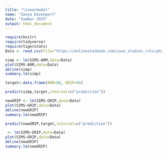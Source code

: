 ```yaml
---
title: "linearmodel"
name: "Zanya Davenport"
date: "Summer 2025"
output: html_document
---
```


```r
require(knitr)
require(tidyverse)
require(tigerstats)
Data <- read.csv(file="https://onlinestatbook.com/case_studies_rvls/physical_strength/data.txt", sep="", header=TRUE)
```

```r
simp <- lm(SIMS~ARM,data=Data)
plot(SIMS~ARM,data=Data)
abline(simp)
summary.lm(simp)
```

```r
target<-data.frame(ARM=88, GRIP=94)
```

```r
predict(simp,target,interval=c("prediction"))
```

```r
newGRIP <- lm(SIMS~GRIP,data=Data)
plot(SIMS~GRIP,data=Data)
abline(newGRIP)
summary.lm(newGRIP)
```
```r
predict(newGRIP,target,interval=c("prediction"))
```

```r
 <- lm(SIMS~GRIP,data=Data)
plot(SIMS~GRIP,data=Data)
abline(newGRIP)
summary.lm(newGRIP)
```


